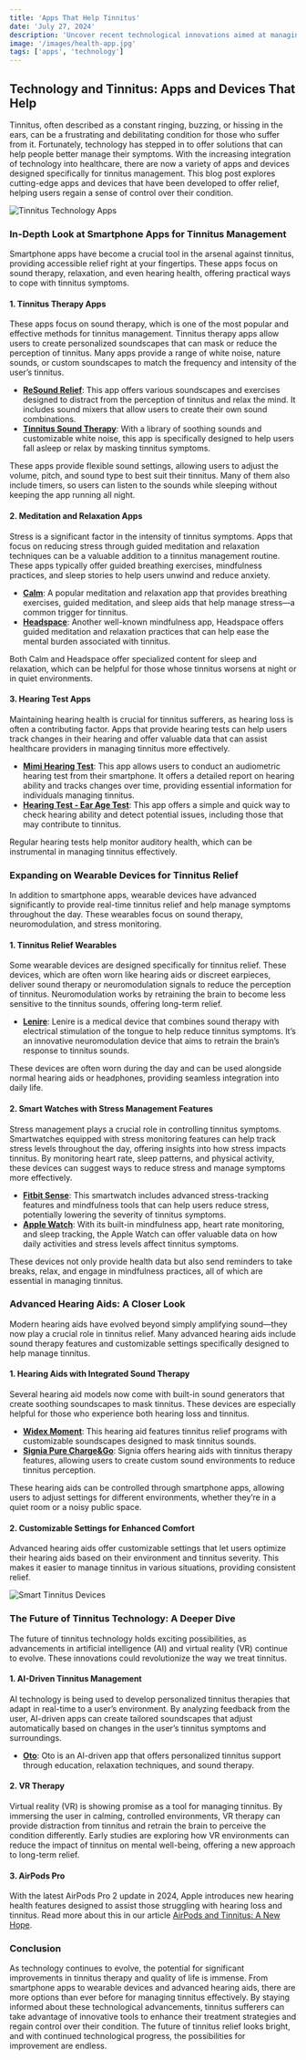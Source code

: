 ```yaml
---
title: 'Apps That Help Tinnitus'
date: 'July 27, 2024'
description: 'Uncover recent technological innovations aimed at managing tinnitus and enhancing auditory well-being.'
image: '/images/health-app.jpg'
tags: ['apps', 'technology']
---
```


## Technology and Tinnitus: Apps and Devices That Help

Tinnitus, often described as a constant ringing, buzzing, or hissing in the ears, can be a frustrating and debilitating condition for those who suffer from it. Fortunately, technology has stepped in to offer solutions that can help people better manage their symptoms. With the increasing integration of technology into healthcare, there are now a variety of apps and devices designed specifically for tinnitus management. This blog post explores cutting-edge apps and devices that have been developed to offer relief, helping users regain a sense of control over their condition.

<Image src="/images/health-app-2.jpg" alt="Tinnitus Technology Apps" />

### In-Depth Look at Smartphone Apps for Tinnitus Management

Smartphone apps have become a crucial tool in the arsenal against tinnitus, providing accessible relief right at your fingertips. These apps focus on sound therapy, relaxation, and even hearing health, offering practical ways to cope with tinnitus symptoms.

#### 1. **Tinnitus Therapy Apps**

These apps focus on sound therapy, which is one of the most popular and effective methods for tinnitus management. Tinnitus therapy apps allow users to create personalized soundscapes that can mask or reduce the perception of tinnitus. Many apps provide a range of white noise, nature sounds, or custom soundscapes to match the frequency and intensity of the user’s tinnitus.

- **[ReSound Relief](https://www.resound.com/en/hearing-aids/apps/relief)**: This app offers various soundscapes and exercises designed to distract from the perception of tinnitus and relax the mind. It includes sound mixers that allow users to create their own sound combinations.
- **[Tinnitus Sound Therapy](https://apps.apple.com/us/app/tinnitus-sound-therapy/id1488973012)**: With a library of soothing sounds and customizable white noise, this app is specifically designed to help users fall asleep or relax by masking tinnitus symptoms.

These apps provide flexible sound settings, allowing users to adjust the volume, pitch, and sound type to best suit their tinnitus. Many of them also include timers, so users can listen to the sounds while sleeping without keeping the app running all night.

#### 2. **Meditation and Relaxation Apps**

Stress is a significant factor in the intensity of tinnitus symptoms. Apps that focus on reducing stress through guided meditation and relaxation techniques can be a valuable addition to a tinnitus management routine. These apps typically offer guided breathing exercises, mindfulness practices, and sleep stories to help users unwind and reduce anxiety.

- **[Calm](https://www.calm.com/)**: A popular meditation and relaxation app that provides breathing exercises, guided meditation, and sleep aids that help manage stress—a common trigger for tinnitus.
- **[Headspace](https://www.headspace.com/)**: Another well-known mindfulness app, Headspace offers guided meditation and relaxation practices that can help ease the mental burden associated with tinnitus.

Both Calm and Headspace offer specialized content for sleep and relaxation, which can be helpful for those whose tinnitus worsens at night or in quiet environments.

#### 3. **Hearing Test Apps**

Maintaining hearing health is crucial for tinnitus sufferers, as hearing loss is often a contributing factor. Apps that provide hearing tests can help users track changes in their hearing and offer valuable data that can assist healthcare providers in managing tinnitus more effectively.

- **[Mimi Hearing Test](https://mimi.io/)**: This app allows users to conduct an audiometric hearing test from their smartphone. It offers a detailed report on hearing ability and tracks changes over time, providing essential information for individuals managing tinnitus.
- **[Hearing Test - Ear Age Test](https://www.eargym.world/ear-age-test)**: This app offers a simple and quick way to check hearing ability and detect potential issues, including those that may contribute to tinnitus.

Regular hearing tests help monitor auditory health, which can be instrumental in managing tinnitus effectively.

<AdComponent />

### Expanding on Wearable Devices for Tinnitus Relief

In addition to smartphone apps, wearable devices have advanced significantly to provide real-time tinnitus relief and help manage symptoms throughout the day. These wearables focus on sound therapy, neuromodulation, and stress monitoring.

#### 1. **Tinnitus Relief Wearables**

Some wearable devices are designed specifically for tinnitus relief. These devices, which are often worn like hearing aids or discreet earpieces, deliver sound therapy or neuromodulation signals to reduce the perception of tinnitus. Neuromodulation works by retraining the brain to become less sensitive to the tinnitus sounds, offering long-term relief.

- **[Lenire](https://www.lenire.com/)**: Lenire is a medical device that combines sound therapy with electrical stimulation of the tongue to help reduce tinnitus symptoms. It’s an innovative neuromodulation device that aims to retrain the brain’s response to tinnitus sounds.

These devices are often worn during the day and can be used alongside normal hearing aids or headphones, providing seamless integration into daily life.

#### 2. **Smart Watches with Stress Management Features**

Stress management plays a crucial role in controlling tinnitus symptoms. Smartwatches equipped with stress monitoring features can help track stress levels throughout the day, offering insights into how stress impacts tinnitus. By monitoring heart rate, sleep patterns, and physical activity, these devices can suggest ways to reduce stress and manage symptoms more effectively.

- **[Fitbit Sense](https://www.fitbit.com/global/us/products/smartwatches/sense)**: This smartwatch includes advanced stress-tracking features and mindfulness tools that can help users reduce stress, potentially lowering the severity of tinnitus symptoms.
- **[Apple Watch](https://www.apple.com/watch/)**: With its built-in mindfulness app, heart rate monitoring, and sleep tracking, the Apple Watch can offer valuable data on how daily activities and stress levels affect tinnitus symptoms.

These devices not only provide health data but also send reminders to take breaks, relax, and engage in mindfulness practices, all of which are essential in managing tinnitus.

### Advanced Hearing Aids: A Closer Look

Modern hearing aids have evolved beyond simply amplifying sound—they now play a crucial role in tinnitus relief. Many advanced hearing aids include sound therapy features and customizable settings specifically designed to help manage tinnitus.

#### 1. **Hearing Aids with Integrated Sound Therapy**

Several hearing aid models now come with built-in sound generators that create soothing soundscapes to mask tinnitus. These devices are especially helpful for those who experience both hearing loss and tinnitus.

- **[Widex Moment](https://global.widex.com/en/hearing-aids/moment)**: This hearing aid features tinnitus relief programs with customizable soundscapes designed to mask tinnitus sounds.
- **[Signia Pure Charge&Go](https://www.signia.net/en/)**: Signia offers hearing aids with tinnitus therapy features, allowing users to create custom sound environments to reduce tinnitus perception.

These hearing aids can be controlled through smartphone apps, allowing users to adjust settings for different environments, whether they’re in a quiet room or a noisy public space.

#### 2. **Customizable Settings for Enhanced Comfort**

Advanced hearing aids offer customizable settings that let users optimize their hearing aids based on their environment and tinnitus severity. This makes it easier to manage tinnitus in various situations, providing consistent relief.

<Image src="/images/health-app.jpg" alt="Smart Tinnitus Devices" />

### The Future of Tinnitus Technology: A Deeper Dive

The future of tinnitus technology holds exciting possibilities, as advancements in artificial intelligence (AI) and virtual reality (VR) continue to evolve. These innovations could revolutionize the way we treat tinnitus.

#### 1. **AI-Driven Tinnitus Management**

AI technology is being used to develop personalized tinnitus therapies that adapt in real-time to a user’s environment. By analyzing feedback from the user, AI-driven apps can create tailored soundscapes that adjust automatically based on changes in the user’s tinnitus symptoms and surroundings.

- **[Oto](https://www.joinoto.com/)**: Oto is an AI-driven app that offers personalized tinnitus support through education, relaxation techniques, and sound therapy.

#### 2. **VR Therapy**

Virtual reality (VR) is showing promise as a tool for managing tinnitus. By immersing the user in calming, controlled environments, VR therapy can provide distraction from tinnitus and retrain the brain to perceive the condition differently. Early studies are exploring how VR environments can reduce the impact of tinnitus on mental well-being, offering a new approach to long-term relief.

#### 3. **AirPods Pro**

With the latest AirPods Pro 2 update in 2024, Apple introduces new hearing health features designed to assist those struggling with hearing loss and tinnitus.
Read more about this in our article [AirPods and Tinnitus: A New Hope](/blog/airpods-and-tinnitus).

<AdComponent />

### Conclusion

As technology continues to evolve, the potential for significant improvements in tinnitus therapy and quality of life is immense. From smartphone apps to wearable devices and advanced hearing aids, there are more options than ever before for managing tinnitus effectively. By staying informed about these technological advancements, tinnitus sufferers can take advantage of innovative tools to enhance their treatment strategies and regain control over their condition. The future of tinnitus relief looks bright, and with continued technological progress, the possibilities for improvement are endless.
